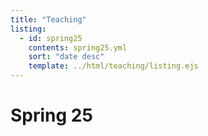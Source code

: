 ```yaml
---
title: "Teaching"
listing:
  - id: spring25
    contents: spring25.yml
    sort: "date desc"
    template: ../html/teaching/listing.ejs
---
```


# Spring 25

:::{#spring25}
:::